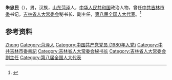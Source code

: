 '''朱忠民'''（{{bd|1946年|10月|2018年|9月19日|catIdx=Zhu}}），男，汉族，[[山东|山东]][[菏泽|菏泽]]人，[[中华人民共和国|中华人民共和国]]政治人物，曾任[[中共吉林市委|中共吉林市委]]书记，[[吉林省人大常委会|吉林省人大常委会]]秘书长、副主任，[[第八届全国人大代表|第八届全国人大代表]]。<ref>{{Cite web|title=朱忠民同志逝世|url=http://jl.sina.com.cn/news/yaowen/2018-10-28/detail-ifxeuwws8801986.shtml|accessdate=2020-08-08|work=吉林日报}}</ref>

== 参考资料 ==
{{reflist}}

{{中国人物小作品}}

{{Authority control}}
{{DEFAULTSORT:Zhu朱}}
[[Category:朱姓|Zhong]]
[[Category:菏泽人|Category:菏泽人]]
[[Category:中国共产党党员_(1980年入党)|Category:中国共产党党员 (1980年入党)]]
[[Category:中共吉林市委書記|Category:中共吉林市委書記]]
[[Category:吉林省人大常委会秘书长|Category:吉林省人大常委会秘书长]]
[[Category:吉林省人大常委会副主任|Category:吉林省人大常委会副主任]]
[[Category:第八届全国人大代表|Category:第八届全国人大代表]]